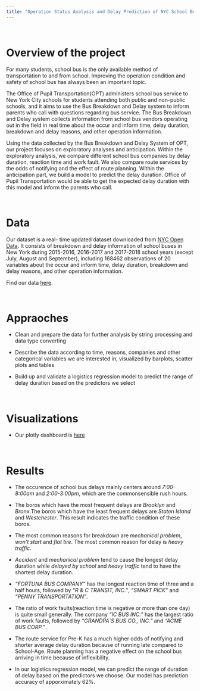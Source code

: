 ```yaml
---
title: "Operation Status Analysis and Delay Prediction of NYC School Bus "
---
```



<br>


# Overview of the project 

For many students, school bus is the only available method of transportation to and from school. Improving the operation condition and safety of school bus has always been an important topic. 

The Office of Pupil Transportation(OPT) administers school bus service to New York City schools for students attending both public and non-public schools, and it aims to use the Bus Breakdown and Delay system to inform parents who call with questions regarding bus service. The Bus Breakdown and Delay system collects information from school bus vendors operating out in the field in real time about the occur and inform time, delay duration, breakdown and delay reasons, and other operation information.

Using the data collected by the Bus Breakdown and Delay System of OPT, our project focuses on exploratory analyses and anticipation. Within the exploratory analysis, we compare different school bus companies by delay duration, reaction time and work fault. We also compare route services by the odds of notifying and the effect of route planning. Within the anticipation part, we build a model to predict the delay duration. Office of Pupil Transportation would be able to get the expected delay duration with this model and inform the parents who call.

<br>


# Data


Our dataset is a real- time updated dataset downloaded from [NYC Open Data](https://opendata.cityofnewyork.us/). It consists of breakdown and delay information of school buses in New York during 2015-2016, 2016-2017 and 2017-2018 school years (except July, August and September), including 168462 observations of 20 variables about the occur and inform time, delay duration, breakdown and delay reasons, and other operation information. 


Find our data [here](Bus_Breakdown_and_Delays.csv).

<br>


# Appraoches

* Clean and prepare the data for further analysis by string processing and data type converting

* Describe the data according to time, reasons, companies and other categorical variables we are interested in, visualized by barplots, scatter plots and tables

* Build up and validate a logistics regression model to predict the range of delay duration based on the predictors we select

<br>

# Visualizations

* Our plotly dashboard is [here](nyc_bus_dashboard.html)

<br>

# Results

* The occurence of school bus delays mainly centers around *7:00-8:00am* and *2:00-3:00pm*, which are the commonsensible rush hours. 

* The boros which have the most frequent delays are *Brooklyn* and *Bronx*.The boros which have the least frequent delays are *Staten Island* and *Westchester*. This result indicates the traffic condition of these boros.

* The most common reasons for breakdown are *mechanical problem*, *won’t start* and *flat tire*. The most common reason for delay is *heavy traffic*.

* *Accident* and *mechanical problem* tend to cause the longest delay duration while *delayed by school* and *heavy traffic* tend to have the shortest delay duration.

* *“FORTUNA BUS COMPANY”* has the longest reaction time of three and a half hours, followed by *“R & C TRANSIT, INC.”*, *“SMART PICK”* and *“PENNY TRANSPORTATION”*.

* The ratio of work faults(reaction time is negative or more than one day) is quite small generally. The company *“IC BUS INC.”* has the largest ratio of work faults, followed by *“GRANDPA`S BUS CO., INC.”* and *“ACME BUS CORP.”*.

* The route service for Pre-K has a much higher odds of notifying and shorter average delay duration because of running late compared to School-Age. Route planning has a negative effect on the school bus arriving in time because of inflexibility.

* In our logistics regression model, we can predict the range of duration of delay based on the predictors we choose. Our model has prediction accuracy of apporximately 62%.


